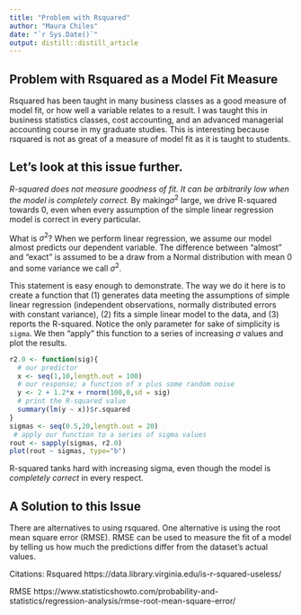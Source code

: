 ```yaml
---
title: "Problem with Rsquared"
author: "Maura Chiles"
date: "`r Sys.Date()`"
output: distill::distill_article
---
```


## Problem with Rsquared as a Model Fit Measure

Rsquared has been taught in many business classes as a good measure of model fit, or how well a variable relates to a result. I was taught this in business statistics classes, cost accounting, and an advanced managerial accounting course in my graduate studies. This is interesting because rsquared is not as great of a measure of model fit as it is taught to students. 

## Let's look at this issue further.

*R-squared does not measure goodness of fit. It can be arbitrarily low when the model is completely correct.* By making$σ^2$ large, we drive R-squared towards 0, even when every assumption of the simple linear regression model is correct in every particular.

What is $σ^2$? When we perform linear regression, we assume our model almost predicts our dependent variable. The difference between "almost" and "exact" is assumed to be a draw from a Normal distribution with mean 0 and some variance we call $σ^2$.

This statement is easy enough to demonstrate. The way we do it here is to create a function that (1) generates data meeting the assumptions of simple linear regression (independent observations, normally distributed errors with constant variance), (2) fits a simple linear model to the data, and (3) reports the R-squared. Notice the only parameter for sake of simplicity is `sigma`. We then "apply" this function to a series of increasing $σ$ values and plot the results.

```r
r2.0 <- function(sig){
  # our predictor
  x <- seq(1,10,length.out = 100)   
  # our response; a function of x plus some random noise
  y <- 2 + 1.2*x + rnorm(100,0,sd = sig) 
  # print the R-squared value
  summary(lm(y ~ x))$r.squared          
}
sigmas <- seq(0.5,20,length.out = 20)
 # apply our function to a series of sigma values
rout <- sapply(sigmas, r2.0)            
plot(rout ~ sigmas, type="b")
```

R-squared tanks hard with increasing sigma, even though the model is *completely correct* in every respect.

## A Solution to this Issue

There are alternatives to using rsquared. One alternative is using the root mean square error (RMSE). RMSE can be used to measure the fit of a model by telling us how much the predictions differ from the dataset's actual values. 



Citations:
Rsquared
https://data.library.virginia.edu/is-r-squared-useless/

RMSE
https://www.statisticshowto.com/probability-and-statistics/regression-analysis/rmse-root-mean-square-error/